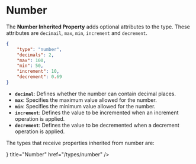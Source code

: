 # Number

The **Number Inherited Property** adds optional attributes to the type. These attributes are `decimail`, `max`, `min`, `increment` and `decrement`.

```json filename="Number type"
{
    "type": "number",
    "decimals": 2,
    "max": 100,
    "min": 50,
    "increment": 10,
    "decrement": 0.69
}
```

- **`decimal`**: Defines whether the number can contain decimal places.
- **`max`**: Specifies the maximum value allowed for the number.
- **`min`**: Specifies the minimum value allowed for the number.
- **`increment`**: Defines the value to be incremented when an increment operation is applied.
- **`decrement`**: Defines the value to be decremented when a decrement operation is applied.

The types that receive properties inherited from number are:


<Cards>
    <Card icon={<Hash />} title="Number" href="/types/number" />
</Cards>